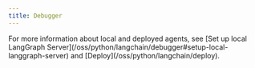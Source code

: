 ```yaml
---
title: Debugger
---
```



<AlphaCallout />

<debugger />

<Tip>
For more information about local and deployed agents, see [Set up local LangGraph Server](/oss/python/langchain/debugger#setup-local-langgraph-server) and [Deploy](/oss/python/langchain/deploy).
</Tip>
